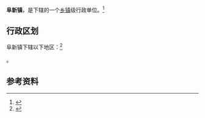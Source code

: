 {{中国乡级行政区
|景观照片文件名 = 
|景观照片描述 = 
|汉语拼音 = 
|其他语言 = 
|其他语言名称 = 
|旧称 = 
|地名出处 = 
|位置图文件名 = 
|位置图描述 = 
|自定义图片= 
|建置时间 = 
|政府驻地 = 
|毗邻 = 
|总面积 = 
|总人口 = 
|总人口年份 = 
|户籍人口 = 
|户籍人口年份 = 
|常住人口 = 
|常住人口年份 = 
|人口密度 = 
|GDP = 
|GDP年份 = 
|邮政编码 = 
|电话区号 = 418
|官方网站 = 
|网站名称 = 
|21/09/21/100/000}}

'''阜新镇'''，是{{PRC admin/fullname|21/09/21/100/000|3}}下辖的一个[[乡镇|乡镇]]级行政单位。<ref>{{PRC admin/ref sgc|{{PRC admin/parent|21/09/21/100/000}}}}</ref>

== 行政区划 ==

阜新镇下辖以下地区：<ref>{{PRC admin/ref sgc|21/09/21/100/000}}</ref>

{{PRC admin/children|21/09/21/100/000}}。

== 参考资料 ==

{{reflist}}

{{行政区划小作品}}
{{PRC admin/navcat|21/09/21/100/000}}